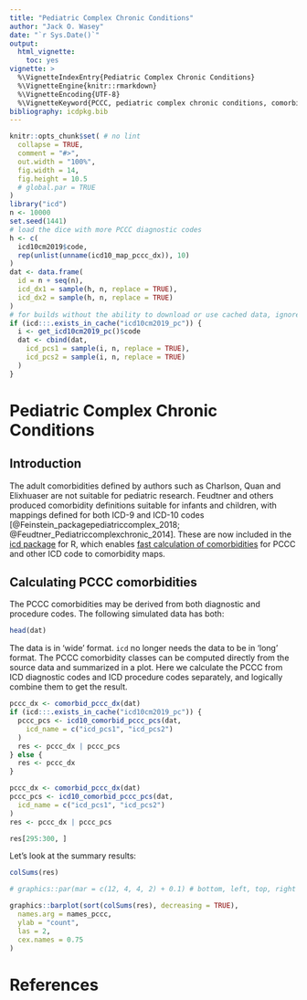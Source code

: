 ```yaml
---
title: "Pediatric Complex Chronic Conditions"
author: "Jack O. Wasey"
date: "`r Sys.Date()`"
output:
  html_vignette:
    toc: yes
vignette: >
  %\VignetteIndexEntry{Pediatric Complex Chronic Conditions}
  %\VignetteEngine{knitr::rmarkdown}
  %\VignetteEncoding{UTF-8}
  %\VignetteKeyword{PCCC, pediatric complex chronic conditions, comorbidity, comorbidities, biomedical informatics, administrative data, ICD-9, ICD-10, ICD-9-CM, ICD-10-CM, mapping, algorithm}
bibliography: icdpkg.bib
---
```

```r
knitr::opts_chunk$set( # no lint
  collapse = TRUE,
  comment = "#>",
  out.width = "100%",
  fig.width = 14,
  fig.height = 10.5
  # global.par = TRUE
)
library("icd")
n <- 10000
set.seed(1441)
# load the dice with more PCCC diagnostic codes
h <- c(
  icd10cm2019$code,
  rep(unlist(unname(icd10_map_pccc_dx)), 10)
)
dat <- data.frame(
  id = n + seq(n),
  icd_dx1 = sample(h, n, replace = TRUE),
  icd_dx2 = sample(h, n, replace = TRUE)
)
# for builds without the ability to download or use cached data, ignore pcs
if (icd:::.exists_in_cache("icd10cm2019_pc")) {
  i <- get_icd10cm2019_pc()$code
  dat <- cbind(dat,
    icd_pcs1 = sample(i, n, replace = TRUE),
    icd_pcs2 = sample(i, n, replace = TRUE)
  )
}
```

# Pediatric Complex Chronic Conditions

## Introduction

The adult comorbidities defined by authors such as Charlson, Quan and Elixhuaser are not suitable for pediatric research. Feudtner and others produced comorbidity definitions suitable for infants and children, with mappings defined for both ICD-9 and ICD-10 codes [@Feinstein_packagepediatriccomplex_2018; @Feudtner_Pediatriccomplexchronic_2014]. These are now included in the [icd package](https://cran.r-project.org/package=icd) for R, which enables [fast calculation of comorbidities](introduction.html) for PCCC and other ICD code to comorbidity maps.

## Calculating PCCC comorbidities

The PCCC comorbidities may be derived from both diagnostic and procedure codes. The following simulated data has both:

```r
head(dat)
```

The data is in 'wide' format. `icd` no longer needs the data to be in 'long' format. The PCCC comorbidity classes can be computed directly from the source data and summarized in a plot. Here we calculate the PCCC from ICD diagnostic codes and ICD procedure codes separately, and logically combine them to get the result.

```r
pccc_dx <- comorbid_pccc_dx(dat)
if (icd:::.exists_in_cache("icd10cm2019_pc")) {
  pccc_pcs <- icd10_comorbid_pccc_pcs(dat,
    icd_name = c("icd_pcs1", "icd_pcs2")
  )
  res <- pccc_dx | pccc_pcs
} else {
  res <- pccc_dx
}
```

```r
pccc_dx <- comorbid_pccc_dx(dat)
pccc_pcs <- icd10_comorbid_pccc_pcs(dat,
  icd_name = c("icd_pcs1", "icd_pcs2")
)
res <- pccc_dx | pccc_pcs
```

```r
res[295:300, ]
```

Let's look at the summary results:

```r
colSums(res)
```

```r
# graphics::par(mar = c(12, 4, 4, 2) + 0.1) # bottom, left, top, right
```

```r
graphics::barplot(sort(colSums(res), decreasing = TRUE),
  names.arg = names_pccc,
  ylab = "count",
  las = 2,
  cex.names = 0.75
)
```

# References
